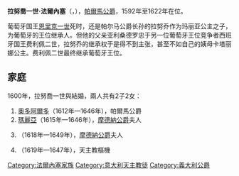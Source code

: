 {{Multiple issues|
{{Expand language|1=en|time=2021-01-04T07:49:46+00:00}}
{{Unreferenced|time=2021-01-04T07:49:46+00:00}}
}}
{{Infobox royalty
| name         = 拉努喬一世·法爾內塞
| image        = Ranuccio First Farnese.jpg
| succession   = 帕爾馬公爵
| reign        = 1592年12月3日 — 1622年3月5日
| predecessor  = [[亞歷桑德羅·法爾內塞|亞歷桑德羅]]
| successor    = [[奧多阿爾多一世·法爾內塞|奧多阿爾多一世]]
| birth_date   = {{birth date|1569|3|28|df=y}}
| birth_place  = [[帕爾馬|帕爾馬]]
| death_date   = {{Death date and age|1622|03|05|1569|03|28|df=y}}
| death_place  = 帕爾馬
| burial_place = [[斯泰卡塔聖母聖殿|斯泰卡塔聖母聖殿]]
| house        = [[法爾內塞家族|法爾內塞家族]]
| father       = [[亞歷桑德羅·法爾內塞|亞歷桑德羅·法爾內塞]]
| mother       = {{le|葡萄牙的瑪麗亞 (1538-1577)|Maria of Portugal, Hereditary Princess of Parma|葡萄牙的瑪麗亞}}
| religion     = [[羅馬天主教|羅馬天主教]]
}}
'''拉努喬一世·法爾內塞'''（{{lang-it|Ranuccio I Farnese}}，{{bd|1569年|3月28日|1622年|3月5日}}），[[帕尔马公爵列表|帕爾馬公爵]]，1592年至1622年在位。

葡萄牙国王[[恩里克一世_(葡萄牙)|恩里克一世]]死时，还是帕尔马公爵长孙的拉努乔作为玛丽亚公主之子，为葡萄牙的王位继承人。但他的父亲亚利桑德罗忠于另一位葡萄牙王位竞争者西班牙国王费利佩二世，拉努乔的继承权于是得不到主张，甚至不如自己的姨母卡塔丽娜公主。费利佩二世最终继承葡萄牙王位。

== 家庭 ==
1600年，拉努喬一世與{{le|瑪格麗塔·奧多布蘭迪尼|Margherita Aldobrandini}}結婚，兩人共有2子2女：
# [[奧多阿爾多一世·法爾內塞|奧多阿爾多]]（1612年—1646年），帕爾馬公爵
# [[瑪麗亞·法爾內塞|瑪麗亞]]（1615年—1646年），[[法蘭西斯科一世·埃斯特|摩德納公爵]]夫人
# {{le|維多利亞·法爾內塞|Vittoria Farnese|維多利亞}}（1618年—1649年），[[法蘭西斯科一世·埃斯特|摩德納公爵]]夫人
# {{le|法蘭西斯科·馬利亞·法爾內塞|Francesco Maria Farnese|法蘭西斯科}}（1619年—1647年），天主教樞機

[[Category:法爾內塞家族|Category:法爾內塞家族]]
[[Category:意大利天主教徒|Category:意大利天主教徒]]
[[Category:義大利公爵|Category:義大利公爵]]